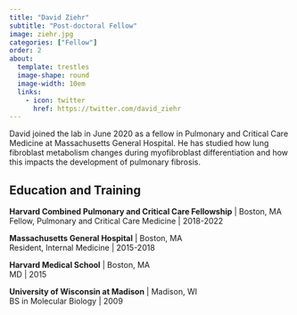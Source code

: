 ```yaml
---
title: "David Ziehr"
subtitle: "Post-doctoral Fellow"
image: ziehr.jpg
categories: ["Fellow"]
order: 2
about:
  template: trestles
  image-shape: round
  image-width: 10em
  links: 
    - icon: twitter
      href: https://twitter.com/david_ziehr
---
```


David joined the lab in June 2020 as a fellow in Pulmonary and Critical Care Medicine at Massachusetts General Hospital. He has studied how lung fibroblast metabolism changes during myofibroblast differentiation and how this impacts the development of pulmonary fibrosis.

## Education and Training

**Harvard Combined Pulmonary and Critical Care Fellowship** | Boston, MA<br>
Fellow, Pulmonary and Critical Care Medicine | 2018-2022

**Massachusetts General Hospital** | Boston, MA<br>
Resident, Internal Medicine | 2015-2018

**Harvard Medical School** | Boston, MA<br>
MD | 2015

**University of Wisconsin at Madison** | Madison, WI<br>
BS in Molecular Biology | 2009